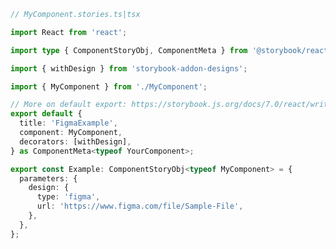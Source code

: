 ```ts
// MyComponent.stories.ts|tsx

import React from 'react';

import type { ComponentStoryObj, ComponentMeta } from '@storybook/react';

import { withDesign } from 'storybook-addon-designs';

import { MyComponent } from './MyComponent';

// More on default export: https://storybook.js.org/docs/7.0/react/writing-stories/introduction#default-export
export default {
  title: 'FigmaExample',
  component: MyComponent,
  decorators: [withDesign],
} as ComponentMeta<typeof YourComponent>;

export const Example: ComponentStoryObj<typeof MyComponent> = {
  parameters: {
    design: {
      type: 'figma',
      url: 'https://www.figma.com/file/Sample-File',
    },
  },
};
```